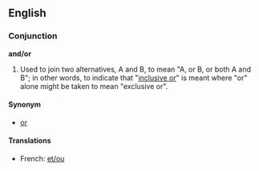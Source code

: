 ==English==
===Conjunction===
'''and/or'''

#Used to join two alternatives, A and B, to mean "A, or B, or both A and B"; in other words, to indicate that "[[inclusive or]]" is meant where "or" alone might be taken to mean "exclusive or".

====Synonym====
*[[or]]

====Translations====
*French: [[et/ou]]